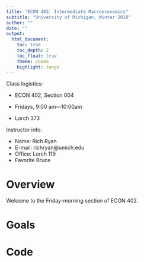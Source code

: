 ```yaml
---
title: "ECON 402: Intermediate Macroeconomics"
subtitle: "University of Michigan, Winter 2018"
author: ""
date: ""
output: 
  html_document:
    toc: true
    toc_depth: 2
    toc_float: true
    theme: cosmo
    highlight: tango
---
```


Class logistics:

* ECON 402, Section 004

* Fridays, 9:00 am&mdash;10:00am

* Lorch 373

Instructor info:

* Name: Rich Ryan
* E-mail: richryan@umich.edu
* Office: Lorch 119
* Favorite Bruce 

# Overview

Welcome to the Friday-morning section of ECON 402.

# Goals

# Code
